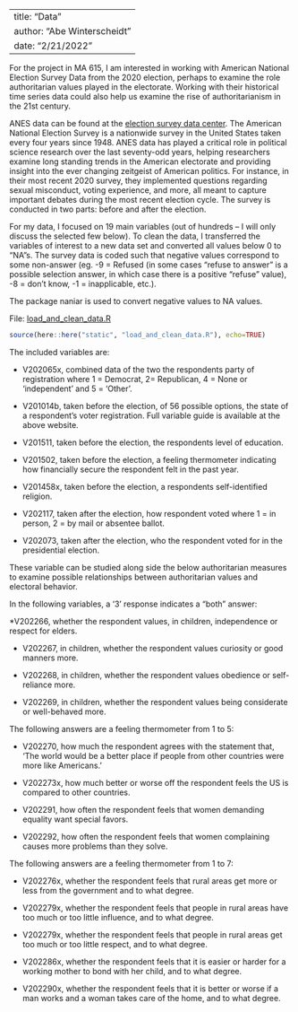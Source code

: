 
---
title: "Data"
author: "Abe Winterscheidt"
date: "2/21/2022"
---

For the project in MA 615, I am interested in working with American National Election Survey Data from the 2020 election, perhaps to examine the role authoritarian values played in the electorate. Working with their historical time series data could also help us examine the rise of authoritarianism in the 21st century.

ANES data can be found at the [election survey data center](https://electionstudies.org/data-center/2020-time-series-study/). The American National Election Survey is a nationwide survey in the United States taken every four years since 1948. ANES data has played a critical role in political science research over the last seventy-odd years, helping researchers examine long standing trends in the American electorate and providing insight into the ever changing zeitgeist of American politics. For instance, in their most recent 2020 survey, they implemented questions regarding sexual misconduct, voting experience, and more, all meant to capture important debates during the most recent election cycle. The survey is conducted in two parts: before and after the election.

For my data, I focused on 19 main variables (out of hundreds -- I will only discuss the selected few below). To clean the data, I transferred the variables of interest to a new data set and converted all values below 0 to "NA"s. The survey data is coded such that negative values correspond to some non-answer (eg. -9 = Refused (in some cases "refuse to answer" is a possible selection answer, in which case there is a positive "refuse" value), -8 = don't know, -1 = inapplicable, etc.). 

The package naniar is used to convert negative values to NA values. 

File: [load_and_clean_data.R](/static/load_and_clean_data.R)
```r
source(here::here("static", "load_and_clean_data.R"), echo=TRUE)
```

The included variables are:

* V202065x, combined data of the two the respondents party of registration where 1 = Democrat, 2= Republican, 4 = None or 'independent' and 5 = 'Other'.

* V201014b, taken before the election, of 56 possible options, the state of a respondent's voter registration. Full variable guide is available at the above website.

* V201511, taken before the election, the respondents level of education.

* V201502, taken before the election, a feeling thermometer indicating how financially secure the respondent felt in the past year.

* V201458x, taken before the election, a respondents self-identified religion.

* V202117, taken after the election, how respondent voted where 1 = in person, 2 = by mail or absentee ballot.

* V202073, taken after the election, who the respondent voted for in the presidential election.

These variable can be studied along side the below authoritarian measures to examine possible relationships between authoritarian values and electoral behavior.

In the following variables, a '3' response indicates a "both" answer:

*V202266, whether the respondent values, in children, independence or respect for elders.

* V202267, in children, whether the respondent values curiosity or good manners more.

* V202268, in children, whether the respondent values obedience or self-reliance more.

* V202269, in children, whether the respondent values being considerate or well-behaved more.

The following answers are a feeling thermometer from 1 to 5:

* V202270, how much the respondent agrees with the statement that, ‘The world would be a better place if people from other countries were more like Americans.’

* V202273x, how much better or worse off the respondent feels the US is compared to other countries.
 
* V202291, how often the respondent feels that women demanding equality want special favors.

* V202292, how often the respondent feels that women complaining causes more problems than they solve.

The following answers are a feeling thermometer from 1 to 7:

* V202276x, whether the respondent feels that rural areas get more or less from the government and to what degree.

* V202279x, whether the respondent feels that people in rural areas have too much or too little influence, and to what degree.

* V202279x, whether the respondent feels that people in rural areas get too much or too little respect, and to what degree.

* V202286x, whether the respondent feels that it is easier or harder for a working mother to bond with her child, and to what degree.

* V202290x, whether the respondent feels that it is better or worse if a man works and a woman takes care of the home, and to what degree.



